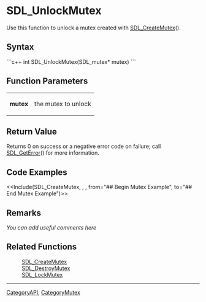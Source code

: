 <!-- pragma section-numbers off -->
<!-- pragma camelcase off -->

= SDL_UnlockMutex =
Use this function to unlock a mutex created with [[SDL_CreateMutex]]().


== Syntax ==
```c++
int SDL_UnlockMutex(SDL_mutex* mutex)
```

== Function Parameters ==
{|
|'''mutex''' 
|the mutex to unlock
|}

== Return Value ==
Returns 0 on success or a negative error code on failure; call [[SDL_GetError]]() for more information.

== Code Examples ==
<<Include(SDL_CreateMutex, , , from="## Begin Mutex Example", to="## End Mutex Example")>>

== Remarks ==
''You can add useful comments here''

== Related Functions ==
:[[SDL_CreateMutex]]
:[[SDL_DestroyMutex]]
:[[SDL_LockMutex]]

----
[[CategoryAPI]], [[CategoryMutex]]
